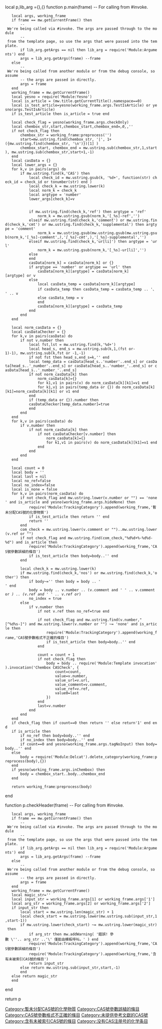 local p,lib_arg ={},{}
function p.main(frame)
-- For calling from #invoke.
    local args, working_frame
    if frame == mw.getCurrentFrame() then
        -- We're being called via #invoke. The args are passed through to the module
        -- from the template page, so use the args that were passed into the template.
        if lib_arg.getArgs == nil then lib_arg = require('Module:Arguments') end
        args = lib_arg.getArgs(frame) --frame
    else
        -- We're being called from another module or from the debug console, so assume
        -- the args are passed in directly.
        args = frame
    end
    working_frame = mw.getCurrentFrame()
    local yesno = require('Module:Yesno')
    local is_article = (mw.title.getCurrentTitle().namespace==0)
    local is_test_article=yesno(working_frame.args.TestIsArticle) or yesno(args.TestIsArticle)
    if is_test_article then is_article = true end

	local check_flag = yesno(working_frame.args.checkOnly)
    local chembox_str,start,chembox_start,chembox_end='',0,'',''
    if not check_flag then
		chembox_str = working_frame:preprocess('{{Chembox CASNo}}')
		start=mw.ustring.find(chembox_str, '|', 1+({mw.ustring.find(chembox_str, '\n')})[1] )
		chembox_start, chembox_end = mw.ustring.sub(chembox_str,1,start), mw.ustring.sub(chembox_str,start+1,-1)
	end
	local casData = {}
	local lower_args = {}
	for k,v in pairs(args) do
		if mw.ustring.find(k,'CAS') then
			local check_id = mw.ustring.gsub(k, '%d+', function(str) check_id = check_id or tonumber(str) end )
			local check_k = mw.ustring.lower(k)
			local norm_k = check_k
			local argtype = 'number'
			lower_args[check_k]=v
		
			
			if mw.ustring.find(check_k,'ref') then argtype = 'ref'
				norm_k = mw.ustring.gsub(norm_k,'[_%s]-ref','')
			elseif mw.ustring.find(check_k,'comment') or mw.ustring.find(check_k,'cmt') or mw.ustring.find(check_k,'supplemental') then argtype = 'comment'
				norm_k = mw.ustring.gsub(mw.ustring.gsub(mw.ustring.gsub(norm_k,'[_%s]-comment',''),'[_%s]-cmt',''),'[_%s]-supplemental','')
			elseif mw.ustring.find(check_k,'ur[li]') then argtype = 'url'
				norm_k = mw.ustring.gsub(norm_k,'[_%s]-ur[li]','')
			else
			end
			casData[norm_k] = casData[norm_k] or {}
			if argtype == 'number' or argtype == 'url' then
				casData[norm_k][argtype] = casData[norm_k][argtype] or v
			else
				local casData_temp = casData[norm_k][argtype]
				if casData_temp then casData_temp = casData_temp .. '、' .. v
				else casData_temp = v
				end
				casData[norm_k][argtype] = casData_temp
			end
		end
	end

	local norm_casData = {}
	local casDataChecker = {}
	for k,v in pairs(casData) do
		if not v.number then
			local fst,lst = mw.ustring.find(k,'%d+')
			local head_s, end_s = mw.ustring.sub(k,1,(fst or-1)-1), mw.ustring.sub(k,fst or -1,-1)
			if not fst then head_s,end_s=k,'' end
			local temp_data = casData[head_s..'number'..end_s] or casData[head_s..'_number'..end_s] or casData[head_s..'number_'..end_s] or casData[head_s..'_number_'..end_s]
			if not norm_casData[k] then
				norm_casData[k]={}
				for k1,v1 in pairs(v) do norm_casData[k][k1]=v1 end
				for k1,v1 in pairs(temp_data or {}) do norm_casData[k][k1]=norm_casData[k][k1] or v1 end
			end
			if (temp_data or {}).number then
			casDataChecker[temp_data.number]=true
			end
		end
	end
	for k,v in pairs(casData) do
		if v.number then
			if not norm_casData[k] then
				if not casDataChecker[v.number] then
					norm_casData[k]={}
					for k1,v1 in pairs(v) do norm_casData[k][k1]=v1 end
				end
			end
		end
	end

	local count = 0
	local body = ''
	local last = nil
	local no_ref=false
	local no_index=false
	local is_none = false
	for k,v in pairs(norm_casData) do
		if not check_flag and mw.ustring.lower(v.number or "") == 'none' and is_article and yesno(working_frame.args.hideNone) then 
			require('Module:TrackingCategory').append(working_frame,'暫未分配CAS號的化學物質')
			if is_test_article then return '[[Category:暫未分配CAS號的化學物質|Category:暫未分配CAS號的化學物質]]' end
			return ''
		end
		com_check = mw.ustring.lower(v.comment or "")..mw.ustring.lower(v.ref or "")
		if not check_flag and mw.ustring.find(com_check,"%d%d+%-%d%d-%d") and is_article then 
			require('Module:TrackingCategory').append(working_frame,'CAS號參數誤植的條目')
			if is_test_article then body=body..'[[Category:CAS號參數誤植的條目|Category:CAS號參數誤植的條目]]' end
		end

		local check_k = mw.ustring.lower(k)
		if mw.ustring.find(check_k,'nos') or mw.ustring.find(check_k,'other') then
			if body~='' then body = body .. '<br/>' end
			body = body .. v.number .. (v.comment and ' ' .. v.comment or '') .. (v.ref and ' ' .. v.ref or '')
			no_index = true
		else
			if v.number then
				if not v.ref then no_ref=true end
				
				if not check_flag and mw.ustring.find(v.number,"[^%d%s-]") and mw.ustring.lower(v.number or "") ~= 'none' and is_article then 
					require('Module:TrackingCategory').append(working_frame,'CAS號參數格式不正確的條目')
					if is_test_article then body=body..'[[Category:CAS號參數格式不正確的條目|Category:CAS號參數格式不正確的條目]]' end
				end
				
				count = count + 1
				if not check_flag then 
					body = body .. require('Module:Template invocation').invocation('Chembox CASCheck', {
						count=count,
						value=v.number,
						value_url=v.url,
						value_comment=v.comment,
						value_ref=v.ref,
						value0=last
					})
				end
				last=v.number
			end
		end
	end
	if check_flag then if count==0 then return '' else return'1' end end
	if is_article then
		if no_ref then body=body..'[[Category:未提供參考文獻的CAS號|Category:未提供參考文獻的CAS號]]' end
		if no_index then body=body..'[[Category:含有未被索引CAS號的條目|Category:含有未被索引CAS號的條目]]' end
		if count==0 and yesno(working_frame.args.tagNoInput) then body=body..'[[Category:没有CAS注册号的化学条目|Category:没有CAS注册号的化学条目]]' end
	else
		body = require('Module:Delcat').delete_category(working_frame:preprocess(body),{})
	end
	if yesno(working_frame.args.inChembox) then
		body = chembox_start..body..chembox_end
	end

	return working_frame:preprocess(body)
end

function p.checkHeader(frame)
-- For calling from #invoke.
    local args, working_frame
    if frame == mw.getCurrentFrame() then
        -- We're being called via #invoke. The args are passed through to the module
        -- from the template page, so use the args that were passed into the template.
        if lib_arg.getArgs == nil then lib_arg = require('Module:Arguments') end
        args = lib_arg.getArgs(frame) --frame
    else
        -- We're being called from another module or from the debug console, so assume
        -- the args are passed in directly.
        args = frame
    end
    working_frame = mw.getCurrentFrame()
    local magic_str='{{subst:void|僅能透過模板內部呼叫}}'
    local input_str = working_frame.args[1] or working_frame.args['1']
    local arg_str = working_frame.args[2] or working_frame.args['2']
    if input_str then
    	local start = mw.ustring.len(magic_str) + 1
    	local check_start = mw.ustring.lower(mw.ustring.sub(input_str,1,start-1))
    	if mw.ustring.lower(check_start) ~= mw.ustring.lower(magic_str) then
    		if arg_str then mw.addWarning( '錯誤! 參數 \''.. arg_str ..'\' 僅能由模板呼叫。' ) end
    		require('Module:TrackingCategory').append(working_frame,'CAS號參數誤植的條目')
    		require('Module:TrackingCategory').append(working_frame,'含有未被索引CAS號的條目')
    		return input_str
    	else return mw.ustring.sub(input_str,start,-1)
    	end
    else return magic_str
    end
end

return p